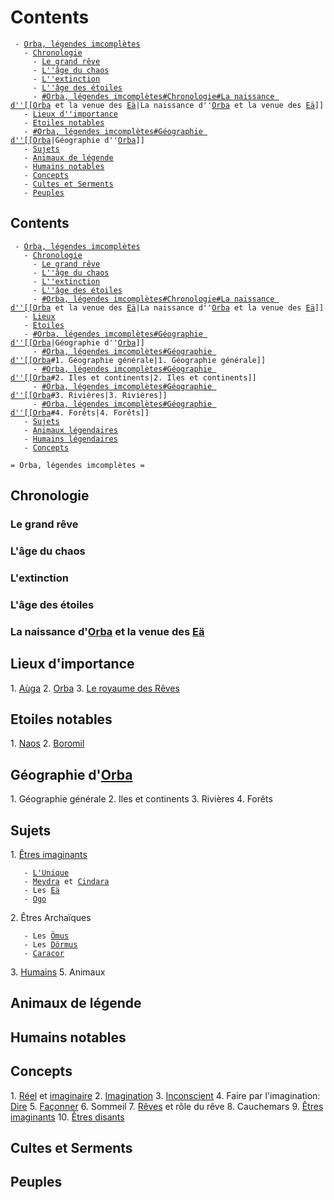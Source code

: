 = Contents =
  - [[#Orba, légendes imcomplètes|Orba, légendes imcomplètes]]
    - [[#Orba, légendes imcomplètes#Chronologie|Chronologie]]
      - [[#Orba, légendes imcomplètes#Chronologie#Le grand rêve|Le grand rêve]]
      - [[#Orba, légendes imcomplètes#Chronologie#L''âge du chaos|L''âge du chaos]]
      - [[#Orba, légendes imcomplètes#Chronologie#L''extinction|L''extinction]]
      - [[#Orba, légendes imcomplètes#Chronologie#L''âge des étoiles|L''âge des étoiles]]
      - [[#Orba, légendes imcomplètes#Chronologie#La naissance d''[[Orba]] et la venue des [[Eä]]|La naissance d''[[Orba]] et la venue des [[Eä]]]]
    - [[#Orba, légendes imcomplètes#Lieux d''importance|Lieux d''importance]]
    - [[#Orba, légendes imcomplètes#Etoiles notables|Etoiles notables]]
    - [[#Orba, légendes imcomplètes#Géographie d''[[Orba]]|Géographie d''[[Orba]]]]
    - [[#Orba, légendes imcomplètes#Sujets|Sujets]]
    - [[#Orba, légendes imcomplètes#Animaux de légende|Animaux de légende]]
    - [[#Orba, légendes imcomplètes#Humains notables|Humains notables]]
    - [[#Orba, légendes imcomplètes#Concepts|Concepts]]
    - [[#Orba, légendes imcomplètes#Cultes et Serments|Cultes et Serments]]
    - [[#Orba, légendes imcomplètes#Peuples|Peuples]]

== Contents ==
  - [[#Orba, légendes imcomplètes|Orba, légendes imcomplètes]]
    - [[#Orba, légendes imcomplètes#Chronologie|Chronologie]]
      - [[#Orba, légendes imcomplètes#Chronologie#Le grand rêve|Le grand rêve]]
      - [[#Orba, légendes imcomplètes#Chronologie#L''âge du chaos|L''âge du chaos]]
      - [[#Orba, légendes imcomplètes#Chronologie#L''extinction|L''extinction]]
      - [[#Orba, légendes imcomplètes#Chronologie#L''âge des étoiles|L''âge des étoiles]]
      - [[#Orba, légendes imcomplètes#Chronologie#La naissance d''[[Orba]] et la venue des [[Eä]]|La naissance d''[[Orba]] et la venue des [[Eä]]]]
    - [[#Orba, légendes imcomplètes#Lieux|Lieux]]
    - [[#Orba, légendes imcomplètes#Etoiles|Etoiles]]
    - [[#Orba, légendes imcomplètes#Géographie d''[[Orba]]|Géographie d''[[Orba]]]]
      - [[#Orba, légendes imcomplètes#Géographie d''[[Orba]]#1. Géographie générale|1. Géographie générale]]
      - [[#Orba, légendes imcomplètes#Géographie d''[[Orba]]#2. Iles et continents|2. Iles et continents]]
      - [[#Orba, légendes imcomplètes#Géographie d''[[Orba]]#3. Rivières|3. Rivières]]
      - [[#Orba, légendes imcomplètes#Géographie d''[[Orba]]#4. Forêts|4. Forêts]]
    - [[#Orba, légendes imcomplètes#Sujets|Sujets]]
    - [[#Orba, légendes imcomplètes#Animaux légendaires|Animaux légendaires]]
    - [[#Orba, légendes imcomplètes#Humains légendaires|Humains légendaires]]
    - [[#Orba, légendes imcomplètes#Concepts|Concepts]]

 = Orba, légendes imcomplètes =

== Chronologie ==
=== Le grand rêve  ===
=== L'âge du chaos  ===
=== L'extinction  ===
=== L'âge des étoiles  ===
=== La naissance d'[[Orba]] et la venue des [[Eä]]  ===

== Lieux d'importance ==
1. [[Aùga]]
2. [[Orba]]
3. [[Le royaume des Rêves]]

== Etoiles notables == 
1. [[Naos]]
2. [[Boromil]]

== Géographie d'[[Orba]] ==
1. Géographie générale
2. Iles et continents
3. Rivières
4. Forêts

== Sujets ==
1. [[Êtres imaginants]]
    - [[L'Unique]] 
    - [[Meydra]] et [[Cindara]] 
    - Les [[Eä]]
    - [[Ogo]] 
2. Êtres Archaïques
    - Les [[Ömus]] 
    - Les [[Dörmus]] 
    - [[Caracor]]
3. [[Humains]]
5. Animaux

== Animaux de légende ==

== Humains notables ==

== Concepts ==
1. [[Réel]] et [[imaginaire]]
2. [[Imagination]]
3. [[Inconscient]]
4. Faire par l'imagination: [[Dire]]
5. [[Façonner]]
6. Sommeil
7. [[Rêves]] et rôle du rêve
8. Cauchemars
9. [[Êtres imaginants]]
10. [[Êtres disants]]

== Cultes et Serments==

== Peuples ==
